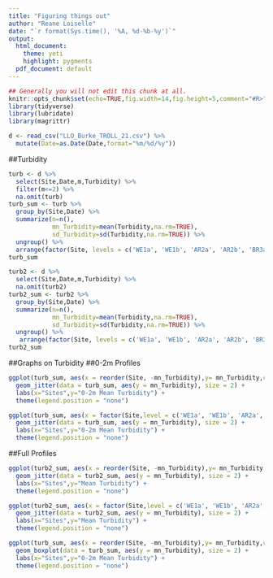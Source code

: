 ---
title: "Figuring things out"
author: "Reane Loiselle"
date: "`r format(Sys.time(), '%A, %d-%b-%y')`"
output:
  html_document:
    theme: yeti
    highlight: pygments
  pdf_document: default
---

```{r setup, echo=FALSE, message=FALSE, warning=FALSE, results="hide"}
## Generally you will not edit this chunk at all.
knitr::opts_chunk$set(echo=TRUE,fig.width=14,fig.height=5,comment="#R>")
library(tidyverse)
library(lubridate)
library(magrittr)
```

<!---- set working directory ---->
```{r,echo=FALSE}
d <- read_csv("LLO_Burke_TROLL_21.csv") %>%
  mutate(Date=as.Date(Date,format="%m/%d/%y"))
```

##Turbidity
```{r, results='hide'}
turb <- d %>%
  select(Site,Date,m,Turbidity) %>%
  filter(m<=2) %>%
  na.omit(turb)
turb_sum <- turb %>%
  group_by(Site,Date) %>%
  summarize(n=n(),
            mn_Turbidity=mean(Turbidity,na.rm=TRUE),
            sd_Turbidity=sd(Turbidity,na.rm=TRUE)) %>%
  ungroup() %>%
  arrange(factor(Site, levels = c('WE1a', 'WE1b', 'AR2a', 'AR2b', 'BR3a', 'BR3b', 'BR3c',"FR4a","FR4b","FR4c","Bbay","LLO4","SBay","MB5a","MB5c","SCav","6a","6b","7a","7b","8a","8b","9a","CB10","CB11","10a","CB1","CB3","11a","11b","11c")))
turb_sum

turb2 <- d %>%
  select(Site,Date,m,Turbidity) %>%
  na.omit(turb2)
turb2_sum <- turb2 %>%
  group_by(Site,Date) %>%
  summarize(n=n(),
            mn_Turbidity=mean(Turbidity,na.rm=TRUE),
            sd_Turbidity=sd(Turbidity,na.rm=TRUE)) %>%
  ungroup() %>%
   arrange(factor(Site, levels = c('WE1a', 'WE1b', 'AR2a', 'AR2b', 'BR3a', 'BR3b', 'BR3c',"FR4a","FR4b","FR4c","Bbay","LLO4","SBay","MB5a","MB5c","SCav","6a","6b","7a","7b","8a","8b","9a","CB10","CB11","10a","CB1","CB3","11a","11b","11c")))
turb2_sum

```

##Graphs on Turbidity
##0-2m Profiles
```{r, echo=FALSE}
ggplot(turb_sum, aes(x = reorder(Site, -mn_Turbidity),y= mn_Turbidity,color = Site)) +
  geom_jitter(data = turb_sum, aes(y = mn_Turbidity), size = 2) +
  labs(x="Sites",y="0-2m Mean Turbidity") +
  theme(legend.position = "none") 

ggplot(turb_sum, aes(x = factor(Site,level = c('WE1a', 'WE1b', 'AR2a', 'AR2b', 'BR3a', 'BR3b', 'BR3c',"FR4a","FR4b","FR4c","Bbay","LLO4","SBay","MB5a","MB5c","SCav","6a","6b","7a","7b","8a","8b","9a","CB10","CB11","10a","CB1","CB3","11a","11b","11c")),y= mn_Turbidity,color = Site)) +
  geom_jitter(data = turb_sum, aes(y = mn_Turbidity), size = 2) +
  labs(x="Sites",y="0-2m Mean Turbidity") +
  theme(legend.position = "none") 
```
##Full Profiles
```{r, echo=FALSE}
ggplot(turb2_sum, aes(x = reorder(Site, -mn_Turbidity),y= mn_Turbidity,color = Site)) +
  geom_jitter(data = turb2_sum, aes(y = mn_Turbidity), size = 2) +
  labs(x="Sites",y="Mean Turbidity") +
  theme(legend.position = "none") 

ggplot(turb2_sum, aes(x = factor(Site,level = c('WE1a', 'WE1b', 'AR2a', 'AR2b', 'BR3a', 'BR3b', 'BR3c',"FR4a","FR4b","FR4c","Bbay","LLO4","SBay","MB5a","MB5c","SCav","6a","6b","7a","7b","8a","8b","9a","CB10","CB11","10a","CB1","CB3","11a","11b","11c")),y= mn_SpCond,color = Site)) +
  geom_jitter(data = turb2_sum, aes(y = mn_Turbidity), size = 2) +
  labs(x="Sites",y="Mean Turbidity") +
  theme(legend.position = "none") 

ggplot(turb_sum, aes(x = reorder(Site, -mn_Turbidity),y= mn_Turbidity,color = Site)) +
  geom_boxplot(data = turb_sum, aes(y = mn_Turbidity), size = 2) +
  labs(x="Sites",y="0-2m Mean Turbidity") +
  theme(legend.position = "none") 
```
